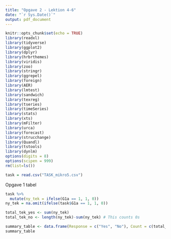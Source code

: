 ```yaml
---
title: "Opgave 2 - Lektion 4-6"
date: "`r Sys.Date()`"
output: pdf_document
---
```


```r
knitr::opts_chunk$set(echo = TRUE)
library(readxl)
library(tidyverse)
library(ggplot2)
library(dplyr)
library(hrbrthemes)
library(viridis)
library(zoo)
library(stringr)
library(ggrepel)
library(foreign)
library(AER)
library(lmtest)
library(sandwich)
library(texreg)
library(tseries)
library(timeSeries)
library(stats)
library(xts)
library(mFilter)
library(urca)
library(forecast)
library(strucchange)
library(Quandl)
library(tstools)
library(dynlm)
options(digits = 8)
options(scipen = 999)
rm(list=ls())
```

```r
task = read.csv("TASK_mikro5.csv")
```

Opgave 1 tabel
```r
task %>%
  mutate(ny_tek = ifelse(G1a == 1, 1, 0))
ny_tek = na.omit(ifelse(task$G1a == 1, 1, 0))

total_tek_yes <- sum(ny_tek)
total_tek_no <- length(ny_tek)-sum(ny_tek) # This counts 0s

summary_table <- data.frame(Response = c("Yes", "No"), Count = c(total_tek_yes, total_tek_no), Procent = c(total_tek_yes/length(ny_tek), total_tek_no/length(ny_tek)))
summary_table
```

